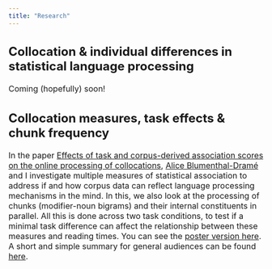 ```yaml
---
title: "Research"
---
```


<font size = 3>

## Collocation & individual differences in statistical language processing
Coming (hopefully) soon!

## Collocation measures, task effects & chunk frequency
In the paper [Effects of task and corpus-derived association scores on the online processing of collocations](https://www.degruyter.com/view/j/cllt.ahead-of-print/cllt-2018-0030/cllt-2018-0030.xml), [Alice Blumenthal-Dramé](https://www.anglistik.uni-freiburg.de/seminar/mitarbeiter-und-sprechstunden/blumenthal) and I investigate multiple measures of statistical association to address if and how corpus data can reflect language processing mechanisms in the mind. In this, we also look at the processing of chunks (modifier-noun bigrams) and their internal constituents in parallel. All this is done across two task conditions, to test if a minimal task difference can affect the relationship between these measures and reading times. You can see the [poster version here](https://www.researchgate.net/profile/Kyla_Mcconnell2/publication/335991813_Can_corpus-derived_collocation_measures_reflect_expectations_in_language_processing/links/5d89d584458515cbd1be541c/Can-corpus-derived-collocation-measures-reflect-expectations-in-language-processing.pdf). A short and simple summary for general audiences can be found [here](https://kyla-mcconnell.github.io/website/collocations.html).

</font>